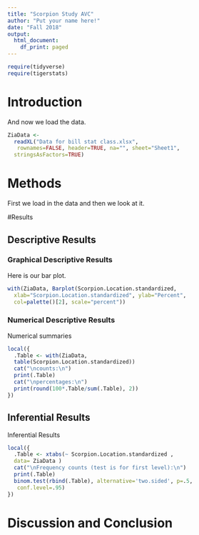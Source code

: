 ---
title: "Scorpion Study AVC"
author: "Put your name here!"
date: "Fall 2018"
output:
  html_document:
    df_print: paged
---

```{r include=FALSE,echo=FALSE}
require(tidyverse)
require(tigerstats)

```

# Introduction

<!--In this section you explain what you are trying to show.  Where did the data come from?  What is the research or other question you are trying to answer?!-->

And now we load the data.
```{r}
ZiaData <- 
  readXL("Data for bill stat class.xlsx",
   rownames=FALSE, header=TRUE, na="", sheet="Sheet1", 
  stringsAsFactors=TRUE)
```

# Methods

<!--Decide on your methods:  use "variable analysis" or other appropriate descriptors.  Make sure to choose at least one graphical method and at least one numerical method.!-->

First we load in the data and then we look at it.

#Results

<!--Divide this section into two sub-sections:  One for your descriptive  results and one for your inferential results.!-->


## Descriptive Results

### Graphical Descriptive Results

<!--Graphical results here.  Make sure to show your code.  Provide appropriate labels for axes, giving units if possible, and provide a good title for the graph, too.  Use the graphical results to describe the patterns if any that exist in the data as focused toward the research question!-->


Here is our bar plot.
```{r}
with(ZiaData, Barplot(Scorpion.Location.standardized, 
  xlab="Scorpion.Location.standardized", ylab="Percent", 
  col=palette()[2], scale="percent"))
```

### Numerical Descriptive Results

<!--Numerical results go here. Use the numerical results to describe the patterns if any that exist in the data as focused toward the research question!-->


Numerical summaries
```{r}
local({
  .Table <- with(ZiaData, 
  table(Scorpion.Location.standardized))
  cat("\ncounts:\n")
  print(.Table)
  cat("\npercentages:\n")
  print(round(100*.Table/sum(.Table), 2))
})
```

## Inferential Results

<!--State hypothesis clearly.  Make sure your discussion of the inferential test covers all the aspects that the test output produces, such as test statistic, p-value etc.  Make a decision about the null hypothesis, explain the assumptions on which the selected test/procedure was based, and why the chosen procedure satisfys the assumptions and is appropriate to answer the research question!-->

  
Inferential Results  
  
```{r}
local({
  .Table <- xtabs(~ Scorpion.Location.standardized , 
  data= ZiaData )
  cat("\nFrequency counts (test is for first level):\n")
  print(.Table)
  binom.test(rbind(.Table), alternative='two.sided', p=.5,
   conf.level=.95)
})
```

# Discussion and Conclusion

<!--Discussion and conclusion here.  If you found a relationship be sure to consider whether the relationship occurs because one of the variavbles causes the other, or whether they perhasps are related for some other reason.  Watch the chapter 6 videos from the GeorgeTown videos collection.!-->



